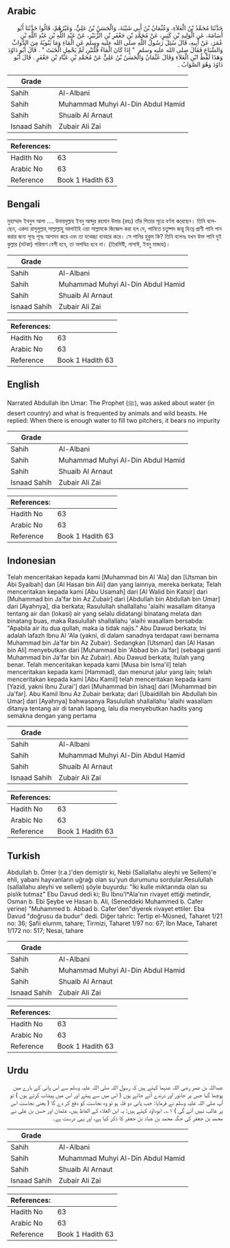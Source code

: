 ## Arabic


<div dir="rtl" lang="ar" style={{fontSize:'larger',backgroundColor:'#f8f9fa',padding:20}}>
حَدَّثَنَا مُحَمَّدُ بْنُ الْعَلاَءِ، وَعُثْمَانُ بْنُ أَبِي شَيْبَةَ، وَالْحَسَنُ بْنُ عَلِيٍّ، وَغَيْرُهُمْ، قَالُوا حَدَّثَنَا أَبُو أُسَامَةَ، عَنِ الْوَلِيدِ بْنِ كَثِيرٍ، عَنْ مُحَمَّدِ بْنِ جَعْفَرِ بْنِ الزُّبَيْرِ، عَنْ عَبْدِ اللَّهِ بْنِ عَبْدِ اللَّهِ بْنِ عُمَرَ، عَنْ أَبِيهِ، قَالَ سُئِلَ رَسُولُ اللَّهِ صلى الله عليه وسلم عَنِ الْمَاءِ وَمَا يَنُوبُهُ مِنَ الدَّوَابِّ وَالسِّبَاعِ فَقَالَ صلى الله عليه وسلم ‏ "‏ إِذَا كَانَ الْمَاءُ قُلَّتَيْنِ لَمْ يَحْمِلِ الْخَبَثَ ‏"‏ ‏.‏ قَالَ أَبُو دَاوُدَ وَهَذَا لَفْظُ ابْنِ الْعَلاَءِ وَقَالَ عُثْمَانُ وَالْحَسَنُ بْنُ عَلِيٍّ عَنْ مُحَمَّدِ بْنِ عَبَّادِ بْنِ جَعْفَرٍ ‏.‏ قَالَ أَبُو دَاوُدَ وَهُوَ الصَّوَابُ ‏.‏
</div>
<div style={{backgroundColor:'#f8f9fa',padding:20, marginBottom: 10}}><table> <thead> <tr> <th>Grade</th> <th></th> </tr> </thead> <tbody> <tr><td>Sahih</td><td>Al-Albani</td></tr><tr><td>Sahih</td><td>Muhammad Muhyi Al-Din Abdul Hamid</td></tr><tr><td>Sahih</td><td>Shuaib Al Arnaut</td></tr><tr><td>Isnaad Sahih</td><td>Zubair Ali Zai</td></tr></tbody></table><table> <thead> <tr> <th>References:</th> <th></th> </tr> </thead> <tbody><tr><td>Hadith No</td><td>63</td></tr><tr><td>Arabic No</td><td>63</td></tr><tr><td>Reference</td><td>Book 1 Hadith 63</td></tr></tbody></table></div>

## Bengali


<div dir="ltr" lang="bn" style={{fontSize:'larger',backgroundColor:'#f8f9fa',padding:20}}>
মুহাম্মাদ ইবনুল আলা .... উবায়দুল্লাহ ইবনু আব্দুর রহমান উমার (রহঃ) তাঁর পিতার সূত্রে বর্ণনা করেছেন। তিনি বলেছেন, একদা রাসূলুল্লাহ্ সাল্লাল্লাহু আলাইহি ওয়া সাল্লামকে জিজ্ঞেস করা হল যে, পানিতে চতুষ্পদ জন্তু হিংস্র প্রাণী পানি পান করার জন্য পূনঃ পূনঃ আগমন করে এবং তা যথেচ্ছা ব্যবহার করে। সে পানির হুকুম কি? তিনি বলেনঃ যখন উক্ত পানি দুই কুল্লার (মটকা) পরিমাণ বেশী হবে, তা অপবিত্র হবে না। (তিরমিযী, নাসাঈ, ইবনু মাজাহ)।
</div>
<div style={{backgroundColor:'#f8f9fa',padding:20, marginBottom: 10}}><table> <thead> <tr> <th>Grade</th> <th></th> </tr> </thead> <tbody> <tr><td>Sahih</td><td>Al-Albani</td></tr><tr><td>Sahih</td><td>Muhammad Muhyi Al-Din Abdul Hamid</td></tr><tr><td>Sahih</td><td>Shuaib Al Arnaut</td></tr><tr><td>Isnaad Sahih</td><td>Zubair Ali Zai</td></tr></tbody></table><table> <thead> <tr> <th>References:</th> <th></th> </tr> </thead> <tbody><tr><td>Hadith No</td><td>63</td></tr><tr><td>Arabic No</td><td>63</td></tr><tr><td>Reference</td><td>Book 1 Hadith 63</td></tr></tbody></table></div>

## English


<div dir="ltr" lang="en" style={{fontSize:'larger',backgroundColor:'#f8f9fa',padding:20}}>
Narrated Abdullah ibn Umar: The Prophet (ﷺ), was asked about water (in desert country) and what is frequented by animals and wild beasts. He replied: When there is enough water to fill two pitchers, it bears no impurity
</div>
<div style={{backgroundColor:'#f8f9fa',padding:20, marginBottom: 10}}><table> <thead> <tr> <th>Grade</th> <th></th> </tr> </thead> <tbody> <tr><td>Sahih</td><td>Al-Albani</td></tr><tr><td>Sahih</td><td>Muhammad Muhyi Al-Din Abdul Hamid</td></tr><tr><td>Sahih</td><td>Shuaib Al Arnaut</td></tr><tr><td>Isnaad Sahih</td><td>Zubair Ali Zai</td></tr></tbody></table><table> <thead> <tr> <th>References:</th> <th></th> </tr> </thead> <tbody><tr><td>Hadith No</td><td>63</td></tr><tr><td>Arabic No</td><td>63</td></tr><tr><td>Reference</td><td>Book 1 Hadith 63</td></tr></tbody></table></div>

## Indonesian


<div dir="ltr" lang="id" style={{fontSize:'larger',backgroundColor:'#f8f9fa',padding:20}}>
Telah menceritakan kepada kami [Muhammad bin Al 'Ala] dan [Utsman bin Abi Syaibah] dan [Al Hasan bin Ali] dan yang lainnya, mereka berkata; Telah menceritakan kepada kami [Abu Usamah] dari [Al Walid bin Katsir] dari [Muhammad bin Ja'far bin Az Zubair] dari [Abdullah bin Abdullah bin Umar] dari [Ayahnya], dia berkata; Rasulullah shallallahu 'alaihi wasallam ditanya tentang air dan (lokasi) air yang selalu didatangi binatang melata dan binatang buas, maka Rasulullah shallallahu 'alaihi wasallam bersabda: "Apabila air itu dua qullah, maka ia tidak najis." Abu Dawud berkata; Ini adalah lafazh Ibnu Al 'Ala (yakni, di dalam sanadnya terdapat rawi bernama Muhammad bin Ja'far bin Az Zubair). Sedangkan [Utsman] dan [Al Hasan bin Ali] menyebutkan dari [Muhammad bin 'Abbad bin Ja'far] (sebagai ganti Muhammad bin Ja'far bin Az Zubair). Abu Dawud berkata; Itulah yang benar. Telah menceritakan kepada kami [Musa bin Isma'il] telah menceritakan kepada kami [Hammad], dan menurut jalur yang lain; telah menceritakan kepada kami [Abu Kamil] telah menceritakan kepada kami [Yazid, yakni Ibnu Zurai'] dari [Muhammad bin Ishaq] dari [Muhammad bin Ja'far]. Abu Kamil Ibnu Az Zubair berkata; dari [Ubaidillah bin Abdullah bin Umar] dari [Ayahnya] bahwasanya Rasulullah shallallahu 'alaihi wasallam ditanya tentang air di tanah lapang, lalu dia menyebutkan hadits yang semakna dengan yang pertama
</div>
<div style={{backgroundColor:'#f8f9fa',padding:20, marginBottom: 10}}><table> <thead> <tr> <th>Grade</th> <th></th> </tr> </thead> <tbody> <tr><td>Sahih</td><td>Al-Albani</td></tr><tr><td>Sahih</td><td>Muhammad Muhyi Al-Din Abdul Hamid</td></tr><tr><td>Sahih</td><td>Shuaib Al Arnaut</td></tr><tr><td>Isnaad Sahih</td><td>Zubair Ali Zai</td></tr></tbody></table><table> <thead> <tr> <th>References:</th> <th></th> </tr> </thead> <tbody><tr><td>Hadith No</td><td>63</td></tr><tr><td>Arabic No</td><td>63</td></tr><tr><td>Reference</td><td>Book 1 Hadith 63</td></tr></tbody></table></div>

## Turkish


<div dir="ltr" lang="tr" style={{fontSize:'larger',backgroundColor:'#f8f9fa',padding:20}}>
Abdullah b. Ömer (r.a.)'den demiştir ki, Nebi (Sallallahu aleyhi ve Sellem)'e ehli, yabani hayvanların uğrağı olan su'yun durumunu sordular.Resulullah (sallallahu aleyhi ve sellem) şöyle buyurdu: "İki kulle miktarında olan su pislik tutmaz" Ebu Davud dedi ki; Bu İbnu'l*Ala'nın rivayet ettiği metindir, Osman b. Ebi Şeybe ve Hasan b. Ali, (Seneddeki Muhammed b. Cafer yerine) "Muhammed b. Abbad b. Cafer'den"diyerek rivayet ettiler. Eba Davud "doğrusu da budur" dedi. Diğer tahric: Tertip el-Müsned, Taharet 1/21 no: 36; Şafii elumm, tahare; Tirmizi, Taharet 1/97 no: 67; İbn Mace, Taharet 1/172 no: 517; Nesai, tahare
</div>
<div style={{backgroundColor:'#f8f9fa',padding:20, marginBottom: 10}}><table> <thead> <tr> <th>Grade</th> <th></th> </tr> </thead> <tbody> <tr><td>Sahih</td><td>Al-Albani</td></tr><tr><td>Sahih</td><td>Muhammad Muhyi Al-Din Abdul Hamid</td></tr><tr><td>Sahih</td><td>Shuaib Al Arnaut</td></tr><tr><td>Isnaad Sahih</td><td>Zubair Ali Zai</td></tr></tbody></table><table> <thead> <tr> <th>References:</th> <th></th> </tr> </thead> <tbody><tr><td>Hadith No</td><td>63</td></tr><tr><td>Arabic No</td><td>63</td></tr><tr><td>Reference</td><td>Book 1 Hadith 63</td></tr></tbody></table></div>

## Urdu


<div dir="rtl" lang="ur" style={{fontSize:'larger',backgroundColor:'#f8f9fa',padding:20}}>
عبداللہ بن عمر رضی اللہ عنہما کہتے ہیں کہ رسول اللہ صلی اللہ علیہ وسلم سے اس پانی کے بارے میں پوچھا گیا جس پر جانور اور درندے آتے جاتے ہوں ( اس میں سے پیتے اور اس میں پیشاب کرتے ہوں ) تو آپ صلی اللہ علیہ وسلم نے فرمایا: جب پانی دو قلہ ہو تو وہ نجاست کو دفع کر دے گا ( یعنی نجاست اس پر غالب نہیں آئے گی ) ۱؎۔ ابوداؤد کہتے ہیں: یہ ابن العلاء کے الفاظ ہیں، عثمان اور حسن بن علی نے محمد بن جعفر کی جگہ محمد بن عباد بن جعفر کا ذکر کیا ہے، اور یہی درست ہے۔
</div>
<div style={{backgroundColor:'#f8f9fa',padding:20, marginBottom: 10}}><table> <thead> <tr> <th>Grade</th> <th></th> </tr> </thead> <tbody> <tr><td>Sahih</td><td>Al-Albani</td></tr><tr><td>Sahih</td><td>Muhammad Muhyi Al-Din Abdul Hamid</td></tr><tr><td>Sahih</td><td>Shuaib Al Arnaut</td></tr><tr><td>Isnaad Sahih</td><td>Zubair Ali Zai</td></tr></tbody></table><table> <thead> <tr> <th>References:</th> <th></th> </tr> </thead> <tbody><tr><td>Hadith No</td><td>63</td></tr><tr><td>Arabic No</td><td>63</td></tr><tr><td>Reference</td><td>Book 1 Hadith 63</td></tr></tbody></table></div>